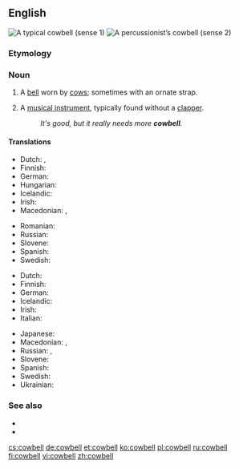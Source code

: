 ==English==
[[Image:Cowbell-2.jpg|thumb|right|A typical cowbell (sense 1)]]
[[Image:Koebel.jpg|thumb|right|A percussionist’s cowbell (sense 2)]]
{{rfex|sound file, please}}
===Etymology===
{{compound|cow|bell|lang=en}}

===Noun===
{{en-noun|~}}

# A [[bell]] worn by [[cow]]s; sometimes with an ornate strap.
# {{context|musical instruments|lang=en}} A [[musical instrument]], typically found without a [[clapper]].
#: ''It's good, but it really needs more '''cowbell'''.''

====Translations====
{{trans-top|bell worn by cows}}
* Dutch: {{t|nl|koeienbel|f}}, {{t+|nl|koebel|f}}
* Finnish: {{t+|fi|lehmänkello}}
* German: {{t|de|Kuhglocke|f}}
* Hungarian: {{t+|hu|kolomp}}
* Icelandic: {{t|is|kúabjalla|f}}
* Irish: {{t|ga|clog eallaigh|m}}
* Macedonian: {{t|mk|клопотарец|m|tr=klopotárec}}, {{t|mk|прапорец|m|tr=práporec}}
{{trans-mid}}
* Romanian: {{t+|ro|talangă|f}}
* Russian: {{t|ru|коровий колокольчик|m|tr=koróvij kolokól’čik}}
* Slovene: {{t|sl|kravji zvonec|m}}
* Spanish: {{t|es|cencerro|m}}
* Swedish: {{t+|sv|koskälla|c}}
{{trans-bottom}}

{{trans-top|musical instrument}}
* Dutch: {{t+|nl|koebel|f}}
* Finnish: {{t+|fi|lehmänkello}}
* German: {{t|de|Kuhglocke|f}}
* Icelandic: {{t|is|kúabjalla|f}}
* Irish: {{t|ga|clog eallaigh|m}}
* Italian: {{t+|it|campanaccio|m}}
{{trans-mid}}
* Japanese: {{t|ja|カウベル|tr=kauberu}}
* Macedonian: {{t|mk|клопотарец|m|tr=klopotárec}}, {{t|mk|прапорец|m|tr=práporec}}
* Russian: {{t+|ru|колоколец|m|tr=kolokólets}}, {{t|ru|сенсерро|n|tr=sensérro}}
* Slovene: {{t|sl|kravji zvonec|m}}
* Spanish: {{t|es|cencerro|m}}
* Swedish: {{t+|sv|koskälla|c}}
* Ukrainian: {{t|uk|тронка|f|tr=tronka}}
{{trans-bottom}}

===See also===
* {{projectlink|wikipedia}}
* {{projectlink|wikipedia|More cowbell}}
[[cs:cowbell]]
[[de:cowbell]]
[[et:cowbell]]
[[ko:cowbell]]
[[pl:cowbell]]
[[ru:cowbell]]
[[fi:cowbell]]
[[vi:cowbell]]
[[zh:cowbell]]